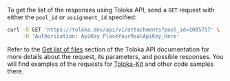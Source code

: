 To get the list of the responses using Toloka API, send a `GET` request with either the `pool_id` or `assignment_id` specified:

```bash
curl -X GET 'https://toloka.dev/api/v1/attachments?pool_id=1085757' \
     -H 'Authorization: ApiKey PlaceYourRealApiKey_Here'
```

<Note mode="tip" title="Visit Toloka API reference">

Refer to the [Get list of files](https://toloka.ai/docs/api/api-reference/#get-/attachments) section of the Toloka API documentation for more details about the request, its parameters, and possible responses. You will find examples of the requests for [Toloka-Kit](/docs/toloka-kit/) and other code samples there.

</Note>